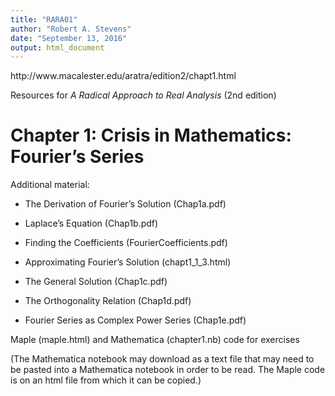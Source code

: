 ```yaml
---
title: "RARA01"
author: "Robert A. Stevens"
date: "September 13, 2016"
output: html_document
---
```


http://www.macalester.edu/aratra/edition2/chapt1.html

Resources for *A Radical Approach to Real Analysis* (2nd edition)

# Chapter 1: Crisis in Mathematics: Fourier's Series

Additional material:

- The Derivation of Fourier's Solution (Chap1a.pdf)

- Laplace's Equation (Chap1b.pdf)

- Finding the Coefficients (FourierCoefficients.pdf)

- Approximating Fourier's Solution (chapt1_1_3.html)

- The General Solution (Chap1c.pdf)

- The Orthogonality Relation (Chap1d.pdf)

- Fourier Series as Complex Power Series (Chap1e.pdf)

Maple (maple.html) and Mathematica (chapter1.nb) code for exercises

(The Mathematica notebook may download as a text file that may need to be pasted into a Mathematica notebook in order to be read. The Maple code is on an html file from which it can be copied.)
